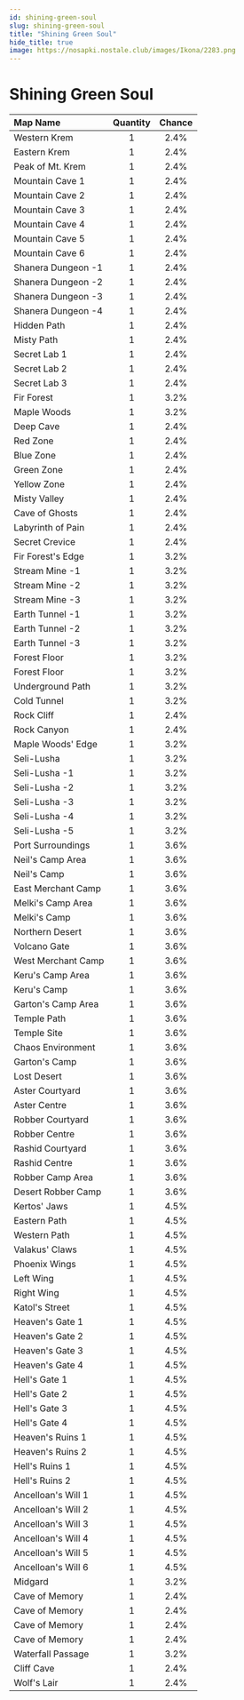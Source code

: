 ```yaml
---
id: shining-green-soul
slug: shining-green-soul
title: "Shining Green Soul"
hide_title: true
image: https://nosapki.nostale.club/images/Ikona/2283.png
---
```



# <ItemIcon iconId="2283" height="32"/> Shining Green Soul
|Map Name|Quantity|Chance|
|:--|:-:|:-:|
|Western Krem|1|2.4%|
|Eastern Krem|1|2.4%|
|Peak of Mt. Krem|1|2.4%|
|Mountain Cave 1|1|2.4%|
|Mountain Cave 2|1|2.4%|
|Mountain Cave 3|1|2.4%|
|Mountain Cave 4|1|2.4%|
|Mountain Cave 5|1|2.4%|
|Mountain Cave 6|1|2.4%|
|Shanera Dungeon -1|1|2.4%|
|Shanera Dungeon -2|1|2.4%|
|Shanera Dungeon -3|1|2.4%|
|Shanera Dungeon -4|1|2.4%|
|Hidden Path|1|2.4%|
|Misty Path|1|2.4%|
|Secret Lab 1|1|2.4%|
|Secret Lab 2|1|2.4%|
|Secret Lab 3|1|2.4%|
|Fir Forest|1|3.2%|
|Maple Woods|1|3.2%|
|Deep Cave|1|2.4%|
|Red Zone|1|2.4%|
|Blue Zone|1|2.4%|
|Green Zone|1|2.4%|
|Yellow Zone|1|2.4%|
|Misty Valley|1|2.4%|
|Cave of Ghosts|1|2.4%|
|Labyrinth of Pain|1|2.4%|
|Secret Crevice|1|2.4%|
|Fir Forest's Edge|1|3.2%|
|Stream Mine -1|1|3.2%|
|Stream Mine -2|1|3.2%|
|Stream Mine -3|1|3.2%|
|Earth Tunnel -1|1|3.2%|
|Earth Tunnel -2|1|3.2%|
|Earth Tunnel -3|1|3.2%|
|Forest Floor|1|3.2%|
|Forest Floor|1|3.2%|
|Underground Path|1|3.2%|
|Cold Tunnel|1|3.2%|
|Rock Cliff|1|2.4%|
|Rock Canyon|1|2.4%|
|Maple Woods' Edge|1|3.2%|
|Seli-Lusha|1|3.2%|
|Seli-Lusha -1|1|3.2%|
|Seli-Lusha -2|1|3.2%|
|Seli-Lusha -3|1|3.2%|
|Seli-Lusha -4|1|3.2%|
|Seli-Lusha -5|1|3.2%|
|Port Surroundings|1|3.6%|
|Neil's Camp Area|1|3.6%|
|Neil's Camp|1|3.6%|
|East Merchant Camp|1|3.6%|
|Melki's Camp Area|1|3.6%|
|Melki's Camp|1|3.6%|
|Northern Desert|1|3.6%|
|Volcano Gate|1|3.6%|
|West Merchant Camp|1|3.6%|
|Keru's Camp Area|1|3.6%|
|Keru's Camp|1|3.6%|
|Garton's Camp Area|1|3.6%|
|Temple Path|1|3.6%|
|Temple Site|1|3.6%|
|Chaos Environment|1|3.6%|
|Garton's Camp|1|3.6%|
|Lost Desert|1|3.6%|
|Aster Courtyard|1|3.6%|
|Aster Centre|1|3.6%|
|Robber Courtyard|1|3.6%|
|Robber Centre|1|3.6%|
|Rashid Courtyard|1|3.6%|
|Rashid Centre|1|3.6%|
|Robber Camp Area|1|3.6%|
|Desert Robber Camp|1|3.6%|
|Kertos' Jaws|1|4.5%|
|Eastern Path|1|4.5%|
|Western Path|1|4.5%|
|Valakus' Claws|1|4.5%|
|Phoenix Wings|1|4.5%|
|Left Wing|1|4.5%|
|Right Wing|1|4.5%|
|Katol's Street|1|4.5%|
|Heaven's Gate 1|1|4.5%|
|Heaven's Gate 2|1|4.5%|
|Heaven's Gate 3|1|4.5%|
|Heaven's Gate 4|1|4.5%|
|Hell's Gate 1|1|4.5%|
|Hell's Gate 2|1|4.5%|
|Hell's Gate 3|1|4.5%|
|Hell's Gate 4|1|4.5%|
|Heaven's Ruins 1|1|4.5%|
|Heaven's Ruins 2|1|4.5%|
|Hell's Ruins 1|1|4.5%|
|Hell's Ruins 2|1|4.5%|
|Ancelloan's Will 1|1|4.5%|
|Ancelloan's Will 2|1|4.5%|
|Ancelloan's Will 3|1|4.5%|
|Ancelloan's Will 4|1|4.5%|
|Ancelloan's Will 5|1|4.5%|
|Ancelloan's Will 6|1|4.5%|
|Midgard|1|3.2%|
|Cave of Memory|1|2.4%|
|Cave of Memory|1|2.4%|
|Cave of Memory|1|2.4%|
|Cave of Memory|1|2.4%|
|Waterfall Passage|1|3.2%|
|Cliff Cave|1|2.4%|
|Wolf's Lair|1|2.4%|


